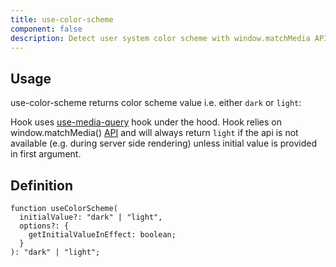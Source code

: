 ```yaml
---
title: use-color-scheme
component: false
description: Detect user system color scheme with window.matchMedia API
---
```


## Usage

use-color-scheme returns color scheme value i.e. either `dark` or `light`:

<ComponentPreview name="use-color-scheme-demo" />

Hook uses [use-media-query](/docs/hooks/use-media-query) hook under the hood. Hook relies on window.matchMedia() [API](https://developer.mozilla.org/en-US/docs/Web/API/Window/matchMedia) and will always return `light` if the api is not available (e.g. during server side rendering) unless initial value is provided in first argument.

## Definition

```tsx
function useColorScheme(
  initialValue?: "dark" | "light",
  options?: {
    getInitialValueInEffect: boolean;
  }
): "dark" | "light";
```
